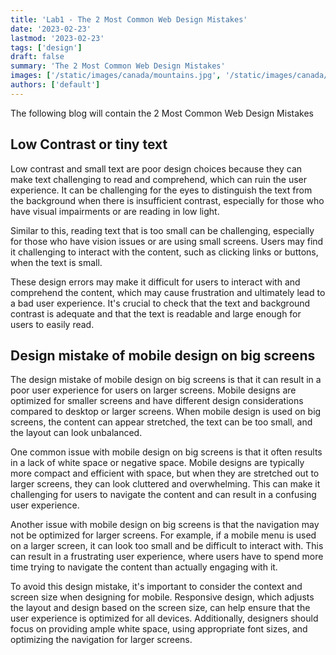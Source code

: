 ```yaml
---
title: 'Lab1 - The 2 Most Common Web Design Mistakes'
date: '2023-02-23'
lastmod: '2023-02-23'
tags: ['design']
draft: false
summary: 'The 2 Most Common Web Design Mistakes'
images: ['/static/images/canada/mountains.jpg', '/static/images/canada/toronto.jpg']
authors: ['default']
---
```


The following blog will contain the 2 Most Common Web Design Mistakes

## Low Contrast or tiny text

Low contrast and small text are poor design choices because they can make text challenging to read and comprehend, which can ruin the user experience. It can be challenging for the eyes to distinguish the text from the background when there is insufficient contrast, especially for those who have visual impairments or are reading in low light.

Similar to this, reading text that is too small can be challenging, especially for those who have vision issues or are using small screens. Users may find it challenging to interact with the content, such as clicking links or buttons, when the text is small.

These design errors may make it difficult for users to interact with and comprehend the content, which may cause frustration and ultimately lead to a bad user experience. It's crucial to check that the text and background contrast is adequate and that the text is readable and large enough for users to easily read.

## Design mistake of mobile design on big screens

The design mistake of mobile design on big screens is that it can result in a poor user experience for users on larger screens. Mobile designs are optimized for smaller screens and have different design considerations compared to desktop or larger screens. When mobile design is used on big screens, the content can appear stretched, the text can be too small, and the layout can look unbalanced.

One common issue with mobile design on big screens is that it often results in a lack of white space or negative space. Mobile designs are typically more compact and efficient with space, but when they are stretched out to larger screens, they can look cluttered and overwhelming. This can make it challenging for users to navigate the content and can result in a confusing user experience.

Another issue with mobile design on big screens is that the navigation may not be optimized for larger screens. For example, if a mobile menu is used on a larger screen, it can look too small and be difficult to interact with. This can result in a frustrating user experience, where users have to spend more time trying to navigate the content than actually engaging with it.

To avoid this design mistake, it's important to consider the context and screen size when designing for mobile. Responsive design, which adjusts the layout and design based on the screen size, can help ensure that the user experience is optimized for all devices. Additionally, designers should focus on providing ample white space, using appropriate font sizes, and optimizing the navigation for larger screens.
